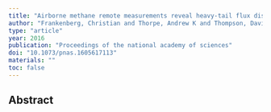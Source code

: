 ```yaml
---
title: "Airborne methane remote measurements reveal heavy-tail flux distribution in Four Corners region"
author: "Frankenberg, Christian and Thorpe, Andrew K and Thompson, David R and Hulley, Glynn and Kort, Eric Adam and Vance, Nick and Borchardt, Jakob and Krings, Thomas and Gerilowski, Konstantin and Sweeney, Colm and others"
type: "article"
year: 2016
publication: "Proceedings of the national academy of sciences"
doi: "10.1073/pnas.1605617113"
materials: ""
toc: false
---
```


## Abstract


